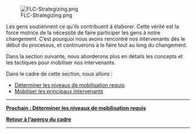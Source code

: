 [[File:FLC-Strategizing.png]]

Les gens soutiennent ce qu’ils contribuent à élaborer. Cette vérité est la force motrice de la nécessité de faire participer les gens à notre changement. C’est pourquoi nous avons rencontré nos intervenants dès le début du processus, et continuerons à le faire tout au long du changement.

Dans la section suivante, nous aborderons plus en détails les concepts et les tactiques pour mobiliser nos intervenants.

Dans le cadre de cette section, nous allons :

* [https://articles.alpha.canada.ca/framework-for-leading-change/fr/determiner-les-niveaux-de-mobilisation-requis/ Déterminer les niveaux de mobilisation requis]
* [https://articles.alpha.canada.ca/framework-for-leading-change/fr/mobiliser-les-principaux-intervenants/ Mobiliser les principaux intervenants]


-----

[https://articles.alpha.canada.ca/framework-for-leading-change/fr/determiner-les-niveaux-de-mobilisation-requis/ '''Prochain : Déterminer les niveaux de mobilisation requis''']

[https://articles.alpha.canada.ca/framework-for-leading-change/fr/un-cadre-pour-diriger-le-changement/ '''Retour à l’aperçu du cadre''']


-----
